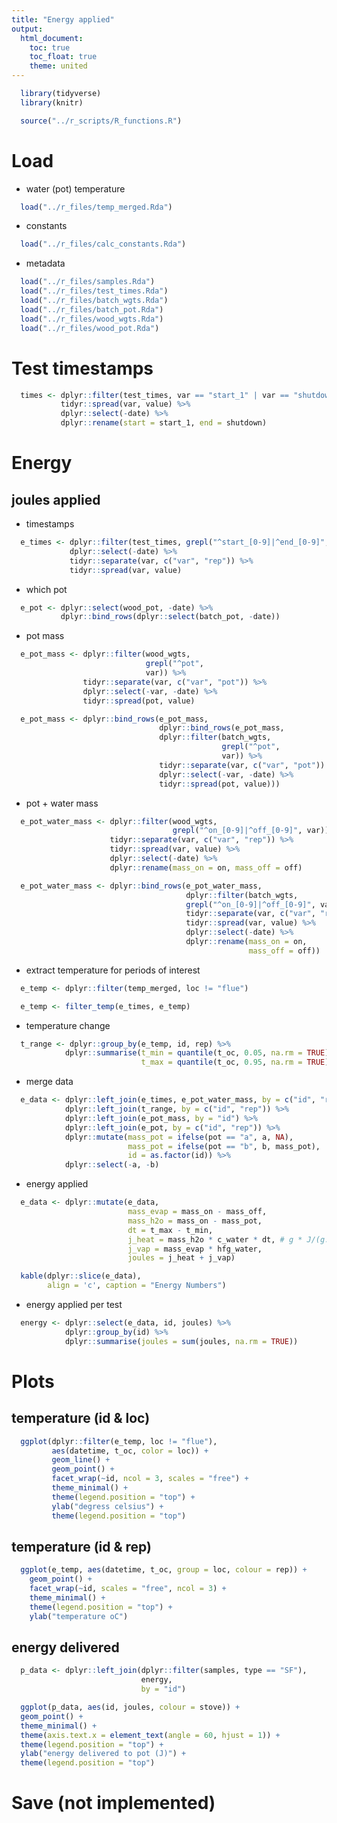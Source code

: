 ```yaml
---
title: "Energy applied"
output:
  html_document:
    toc: true
    toc_float: true
    theme: united
---
```


```r
  library(tidyverse)
  library(knitr)
```

```r
  source("../r_scripts/R_functions.R")
```

# Load

* water (pot) temperature

```r

  load("../r_files/temp_merged.Rda")
```

* constants

```r
  load("../r_files/calc_constants.Rda")
```

* metadata

```r
  load("../r_files/samples.Rda")
  load("../r_files/test_times.Rda")
  load("../r_files/batch_wgts.Rda")
  load("../r_files/batch_pot.Rda")
  load("../r_files/wood_wgts.Rda")
  load("../r_files/wood_pot.Rda")
```

# Test timestamps

```r
  times <- dplyr::filter(test_times, var == "start_1" | var == "shutdown") %>%
           tidyr::spread(var, value) %>%
           dplyr::select(-date) %>%
           dplyr::rename(start = start_1, end = shutdown)
```

# Energy

## joules applied

* timestamps

```r
  e_times <- dplyr::filter(test_times, grepl("^start_[0-9]|^end_[0-9]", var)) %>%
             dplyr::select(-date) %>%
             tidyr::separate(var, c("var", "rep")) %>%
             tidyr::spread(var, value)
```

* which pot

```r
  e_pot <- dplyr::select(wood_pot, -date) %>%
           dplyr::bind_rows(dplyr::select(batch_pot, -date))
```

* pot mass

```r
  e_pot_mass <- dplyr::filter(wood_wgts,
                              grepl("^pot",
                              var)) %>%
                tidyr::separate(var, c("var", "pot")) %>%
                dplyr::select(-var, -date) %>%
                tidyr::spread(pot, value)

  e_pot_mass <- dplyr::bind_rows(e_pot_mass,
                                 dplyr::bind_rows(e_pot_mass,
                                 dplyr::filter(batch_wgts,
                                               grepl("^pot",
                                               var)) %>%
                                 tidyr::separate(var, c("var", "pot")) %>%
                                 dplyr::select(-var, -date) %>%
                                 tidyr::spread(pot, value)))

```

* pot + water mass

```r
  e_pot_water_mass <- dplyr::filter(wood_wgts,
                                    grepl("^on_[0-9]|^off_[0-9]", var)) %>%
                      tidyr::separate(var, c("var", "rep")) %>%
                      tidyr::spread(var, value) %>%
                      dplyr::select(-date) %>%
                      dplyr::rename(mass_on = on, mass_off = off)

  e_pot_water_mass <- dplyr::bind_rows(e_pot_water_mass,
                                       dplyr::filter(batch_wgts,
                                       grepl("^on_[0-9]|^off_[0-9]", var)) %>%
                                       tidyr::separate(var, c("var", "rep")) %>%
                                       tidyr::spread(var, value) %>%
                                       dplyr::select(-date) %>%
                                       dplyr::rename(mass_on = on,
                                                     mass_off = off))
```

* extract temperature for periods of interest

```r
  e_temp <- dplyr::filter(temp_merged, loc != "flue")

  e_temp <- filter_temp(e_times, e_temp)
```

* temperature change

```r
  t_range <- dplyr::group_by(e_temp, id, rep) %>%
            dplyr::summarise(t_min = quantile(t_oc, 0.05, na.rm = TRUE),  
                             t_max = quantile(t_oc, 0.95, na.rm = TRUE))
```

* merge data

```r
  e_data <- dplyr::left_join(e_times, e_pot_water_mass, by = c("id", "rep")) %>%
            dplyr::left_join(t_range, by = c("id", "rep")) %>%
            dplyr::left_join(e_pot_mass, by = "id") %>%
            dplyr::left_join(e_pot, by = c("id", "rep")) %>%
            dplyr::mutate(mass_pot = ifelse(pot == "a", a, NA),
                          mass_pot = ifelse(pot == "b", b, mass_pot),
                          id = as.factor(id)) %>%
            dplyr::select(-a, -b)
```

* energy applied

```r
  e_data <- dplyr::mutate(e_data,
                          mass_evap = mass_on - mass_off,
                          mass_h2o = mass_on - mass_pot,
                          dt = t_max - t_min,
                          j_heat = mass_h2o * c_water * dt, # g * J/(g.oC) * oC
                          j_vap = mass_evap * hfg_water,
                          joules = j_heat + j_vap)
```

```r
  kable(dplyr::slice(e_data),
        align = 'c', caption = "Energy Numbers")
```

* energy applied per test

```r
  energy <- dplyr::select(e_data, id, joules) %>%
            dplyr::group_by(id) %>%
            dplyr::summarise(joules = sum(joules, na.rm = TRUE))
```

# Plots

## temperature (id & loc)

```r
  ggplot(dplyr::filter(e_temp, loc != "flue"),
         aes(datetime, t_oc, color = loc)) +
         geom_line() +
         geom_point() +
         facet_wrap(~id, ncol = 3, scales = "free") +
         theme_minimal() +
         theme(legend.position = "top") +
         ylab("degress celsius") +
         theme(legend.position = "top")
```

## temperature (id & rep)

```r
  ggplot(e_temp, aes(datetime, t_oc, group = loc, colour = rep)) +
    geom_point() +
    facet_wrap(~id, scales = "free", ncol = 3) +
    theme_minimal() +
    theme(legend.position = "top") +
    ylab("temperature oC")
```

## energy delivered

```r
  p_data <- dplyr::left_join(dplyr::filter(samples, type == "SF"),
                             energy,
                             by = "id")
```

```r
  ggplot(p_data, aes(id, joules, colour = stove)) +
  geom_point() +
  theme_minimal() +
  theme(axis.text.x = element_text(angle = 60, hjust = 1)) +
  theme(legend.position = "top") +
  ylab("energy delivered to pot (J)") +
  theme(legend.position = "top")
```

# Save (not implemented)

```r
 
```
